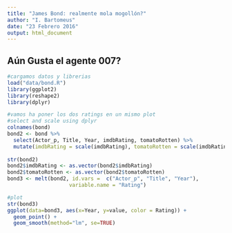 ```yaml
---
title: "James Bond: realmente mola mogollón?"
author: "I. Bartomeus"
date: "23 Febrero 2016"
output: html_document
---
```

  
Aún Gusta el agente 007?
------------------------------------

```r
#cargamos datos y librerias
load("data/bond.R")
library(ggplot2)
library(reshape2)
library(dplyr)

#vamos ha poner los dos ratings en un mismo plot
#select and scale using dplyr
colnames(bond)
bond2 <- bond %>% 
  select(Actor_p, Title, Year, imdbRating, tomatoRotten) %>% 
  mutate(imdbRating = scale(imdbRating), tomatoRotten = scale(imdbRating)) 
  
str(bond2)
bond2$imdbRating <- as.vector(bond2$imdbRating)
bond2$tomatoRotten <- as.vector(bond2$tomatoRotten)
bond3 <- melt(bond2, id.vars =  c("Actor_p", "Title", "Year"), 
                    variable.name = "Rating")

#plot
str(bond3)
ggplot(data=bond3, aes(x=Year, y=value, color = Rating)) +  
  geom_point() +
  geom_smooth(method="lm", se=TRUE)
```


